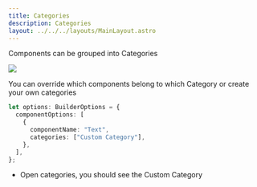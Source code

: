 ```yaml
---
title: Categories
description: Categories
layout: ../../../layouts/MainLayout.astro
---
```



Components can be grouped into Categories

<img src="/component-selection/categories.png" />

You can override which components belong to which Category or create your own categories

```ts
let options: BuilderOptions = {
  componentOptions: [
    {
      componentName: "Text",
      categories: ["Custom Category"],
    },
  ],
};
```

- Open categories, you should see the Custom Category

<Demo client:load />

